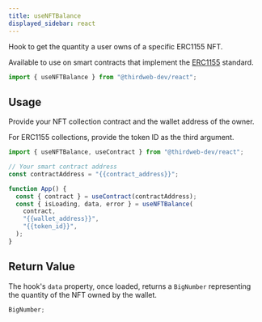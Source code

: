 ```yaml
---
title: useNFTBalance
displayed_sidebar: react
---
```



Hook to get the quantity a user owns of a specific ERC1155 NFT.

Available to use on smart contracts that implement the [ERC1155](/contractkit/interfaces/erc1155) standard.

```jsx
import { useNFTBalance } from "@thirdweb-dev/react";
```

## Usage

Provide your NFT collection contract and the wallet address of the owner.

For ERC1155 collections, provide the token ID as the third argument.

```jsx
import { useNFTBalance, useContract } from "@thirdweb-dev/react";

// Your smart contract address
const contractAddress = "{{contract_address}}";

function App() {
  const { contract } = useContract(contractAddress);
  const { isLoading, data, error } = useNFTBalance(
    contract,
    "{{wallet_address}}",
    "{{token_id}}",
  );
}
```

## Return Value

The hook's `data` property, once loaded, returns a `BigNumber` representing the quantity of the NFT owned by the wallet.

```jsx
BigNumber;
```
